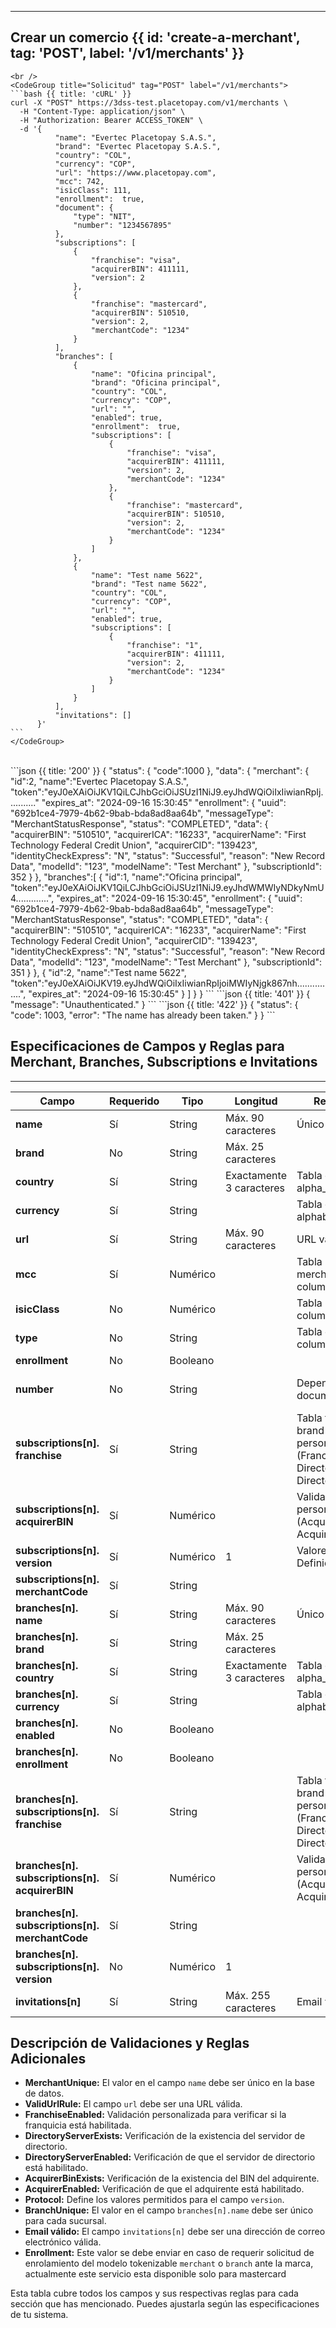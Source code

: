 


---

## Crear un comercio {{ id: 'create-a-merchant', tag: 'POST', label: '/v1/merchants' }}

<Row>
  <Col>
      <ApiReader
        path="/v1/merchants"
        method="POST"
        api={props.refs}
      />
  </Col>
  <Col sticky>

    <br />
    <CodeGroup title="Solicitud" tag="POST" label="/v1/merchants">
    ```bash {{ title: 'cURL' }}
    curl -X "POST" https://3dss-test.placetopay.com/v1/merchants \
      -H "Content-Type: application/json" \
      -H "Authorization: Bearer ACCESS_TOKEN" \
      -d '{
              "name": "Evertec Placetopay S.A.S.",
              "brand": "Evertec Placetopay S.A.S.",
              "country": "COL",
              "currency": "COP",
              "url": "https://www.placetopay.com",
              "mcc": 742,
              "isicClass": 111,
              "enrollment":  true,
              "document": {
                  "type": "NIT",
                  "number": "1234567895"
              },
              "subscriptions": [
                  {
                      "franchise": "visa",
                      "acquirerBIN": 411111,
                      "version": 2
                  },
                  {
                      "franchise": "mastercard",
                      "acquirerBIN": 510510,
                      "version": 2,
                      "merchantCode": "1234"
                  }
              ],
              "branches": [
                  {
                      "name": "Oficina principal",
                      "brand": "Oficina principal",
                      "country": "COL",
                      "currency": "COP",
                      "url": "",
                      "enabled": true,
                      "enrollment":  true,
                      "subscriptions": [
                          {
                              "franchise": "visa",
                              "acquirerBIN": 411111,
                              "version": 2,
                              "merchantCode": "1234"
                          },
                          {
                              "franchise": "mastercard",
                              "acquirerBIN": 510510,
                              "version": 2,
                              "merchantCode": "1234"
                          }
                      ]
                  },
                  {
                      "name": "Test name 5622",
                      "brand": "Test name 5622",
                      "country": "COL",
                      "currency": "COP",
                      "url": "",
                      "enabled": true,
                      "subscriptions": [
                          {
                              "franchise": "1",
                              "acquirerBIN": 411111,
                              "version": 2,
                              "merchantCode": "1234"
                          }
                      ]
                  }
              ],
              "invitations": []
          }'
    ```
    </CodeGroup>
  </Col>
</Row>

<Row>
  <Col>
    <ApiReader
      path="/v1/merchants"
      method="post"
      type="response"
      api={props.refs}
    />
  </Col>

  <Col sticky>
    <br />
    <CodeGroup title="Respuesta">
    ```json {{ title: '200' }}
    {
      "status": {
        "code":1000
      },
      "data": {
        "merchant": {
          "id":2,
          "name":"Evertec Placetopay S.A.S.",
          "token":"eyJ0eXAiOiJKV1QiLCJhbGciOiJSUzI1NiJ9.eyJhdWQiOiIxIiwianRpIj..........."
          "expires_at": "2024-09-16 15:30:45"
          "enrollment": {
              "uuid": "692b1ce4-7979-4b62-9bab-bda8ad8aa64b",
              "messageType": "MerchantStatusResponse",
              "status": "COMPLETED",
              "data": {
              "acquirerBIN": "510510",
              "acquirerICA": "16233",
              "acquirerName": "First Technology Federal Credit Union",
              "acquirerCID": "139423",
              "identityCheckExpress": "N",
              "status": "Successful",
              "reason": "New Record Data",
              "modelId": "123",
              "modelName": "Test Merchant"
            },
           "subscriptionId": 352
          }
        },
        "branches":[
          {
            "id":1,
            "name":"Oficina principal",
            "token":"eyJ0eXAiOiJKV1QiLCJhbGciOiJSUzI1NiJ9.eyJhdWMWIyNDkyNmU4.............",
            "expires_at": "2024-09-16 15:30:45",
            "enrollment": {
                "uuid": "692b1ce4-7979-4b62-9bab-bda8ad8aa64b",
                "messageType": "MerchantStatusResponse",
                "status": "COMPLETED",
                "data": {
                "acquirerBIN": "510510",
                "acquirerICA": "16233",
                "acquirerName": "First Technology Federal Credit Union",
                "acquirerCID": "139423",
                "identityCheckExpress": "N",
                "status": "Successful",
                "reason": "New Record Data",
                "modelId": "123",
                "modelName": "Test Merchant"
               },
               "subscriptionId": 351
            }
          },
          {
             "id":2,
             "name":"Test name 5622",
             "token":"eyJ0eXAiOiJKV19.eyJhdWQiOiIxIiwianRpIjoiMWIyNjgk867nh...............",
             "expires_at": "2024-09-16 15:30:45"
          }
        ]
      }
    }
    ```
    ```json {{ title: '401' }}
    {
      "message": "Unauthenticated."
    }
    ```
    ```json {{ title: '422' }}
    {
      "status": {
        "code": 1003,
        "error": "The name has already been taken."
      }
    }
    ```
    </CodeGroup>
  </Col>
</Row>


## Especificaciones de Campos y Reglas para Merchant, Branches, Subscriptions e Invitations

---
| **Campo**                                               | **Requerido** | **Tipo** | **Longitud**             | **Reglas Adicionales**                                                                                                               | **Debe Existir en**                         | **Formato/Validación**                         |
|---------------------------------------------------------|---------------|----------|--------------------------|--------------------------------------------------------------------------------------------------------------------------------------|---------------------------------------------|------------------------------------------------|
| **name**                                                | Sí            | String   | Máx. 90 caracteres       | Único (MerchantUnique)                                                                                                               |                                             |                                                |
| **brand**                                               | No            | String   | Máx. 25 caracteres       |                                                                                                                                      |                                             |                                                |
| **country**                                             | Sí            | String   | Exactamente 3 caracteres | Tabla countries, columna alpha_3_code                                                                                                | Tabla countries, columna alpha_3_code       |                                                |
| **currency**                                            | Sí            | String   |                          | Tabla currencies, columna alphabetic_code                                                                                            | Tabla currencies, columna alphabetic_code   |                                                |
| **url**                                                 | Sí            | String   | Máx. 90 caracteres       | URL válida (ValidUrlRule)                                                                                                            |                                             | URL válida                                     |
| **mcc**                                                 | Sí            | Numérico |                          | Tabla merchant_category_codes, columna code                                                                                          | Tabla merchant_category_codes, columna code |                                                |
| **isicClass**                                           | No            | Numérico |                          | Tabla isic_classes, columna code document                                                                                            | Tabla isic_classes, columna code document   |                                                |
| **type**                                                | No            | String   |                          | Tabla document_types, columna name                                                                                                   | Tabla document_types, columna name          |                                                |
| **enrollment**                                          | No            | Booleano |                          |                                                                                                                                      |                                             |                                                |
| **number**                                              | No            | String   |                          | Dependiente del tipo de documento                                                                                                    |                                             | Patrón regex dependiente del tipo de documento |
| **subscriptions[n].<br/>franchise**                     | Sí            | String   |                          | Tabla franchises, columna brand(name), Validaciones personalizadas (FranchiseEnabled, DirectoryServerExists, DirectoryServerEnabled) | Tabla franchises, columna brand(name)       |                                                |
| **subscriptions[n].<br/>acquirerBIN**                   | Sí            | Numérico |                          | Validaciones personalizadas (AcquirerBinExists, AcquirerEnabled)                                                                     |                                             |                                                |
| **subscriptions[n].<br/>version**                       | Sí            | Numérico | 1                        | Valores permitidos: Definidos en Protocol                                                                                            |                                             |                                                |
| **subscriptions[n].<br/>merchantCode**                  | Sí            | String   |                          |                                                                                                                                      |                                             |                                                |
| **branches[n].<br/>name**                               | Sí            | String   | Máx. 90 caracteres       | Único (BranchUnique)                                                                                                                 |                                             |                                                |
| **branches[n].<br/>brand**                              | Sí            | String   | Máx. 25 caracteres       |                                                                                                                                      |                                             |                                                |
| **branches[n].<br/>country**                            | Sí            | String   | Exactamente 3 caracteres | Tabla countries, columna alpha_3_code                                                                                                | Tabla countries, columna alpha_3_code       |                                                |
| **branches[n].<br/>currency**                           | Sí            | String   |                          | Tabla currencies, columna alphabetic_code                                                                                            | Tabla currencies, columna alphabetic_code   |                                                |
| **branches[n].<br/>enabled**                            | No            | Booleano |                          |                                                                                                                                      |                                             |                                                |
| **branches[n].<br/>enrollment**                         | No            | Booleano |                          |                                                                                                                                      |                                             |                                                |
| **branches[n].<br/>subscriptions[n].<br/>franchise**    | Sí            | String   |                          | Tabla franchises, columna brand(name), Validaciones personalizadas (FranchiseEnabled, DirectoryServerExists, DirectoryServerEnabled) | Tabla franchises, columna brand(name)       |                                                |
| **branches[n].<br/>subscriptions[n].<br/>acquirerBIN**  | Sí            | Numérico |                          | Validaciones personalizadas (AcquirerBinExists, AcquirerEnabled)                                                                     |                                             |                                                |
| **branches[n].<br/>subscriptions[n].<br/>merchantCode** | Sí            | String   |                          |                                                                                                                                      |                                             |                                                |
| **branches[n].<br/>subscriptions[n].<br/>version**      | No            | Numérico | 1                        |                                                                                                                                      |                                             |                                                |
| **invitations[n]**                                      | Sí            | String   | Máx. 255 caracteres      | Email válido                                                                                                                         |                                             | Email válido                                   |

## Descripción de Validaciones y Reglas Adicionales

- **MerchantUnique:** El valor en el campo `name` debe ser único en la base de datos.
- **ValidUrlRule:** El campo `url` debe ser una URL válida.
- **FranchiseEnabled:** Validación personalizada para verificar si la franquicia está habilitada.
- **DirectoryServerExists:** Verificación de la existencia del servidor de directorio.
- **DirectoryServerEnabled:** Verificación de que el servidor de directorio está habilitado.
- **AcquirerBinExists:** Verificación de la existencia del BIN del adquirente.
- **AcquirerEnabled:** Verificación de que el adquirente está habilitado.
- **Protocol:** Define los valores permitidos para el campo `version`.
- **BranchUnique:** El valor en el campo `branches[n].name` debe ser único para cada sucursal.
- **Email válido:** El campo `invitations[n]` debe ser una dirección de correo electrónico válida.
- **Enrollment:** Este valor se debe enviar en caso de requerir solicitud de enrolamiento del modelo tokenizable `merchant` o `branch` ante la marca, actualmente este servicio esta disponible solo para mastercard

Esta tabla cubre todos los campos y sus respectivas reglas para cada sección que has mencionado. Puedes ajustarla según las especificaciones de tu sistema.



